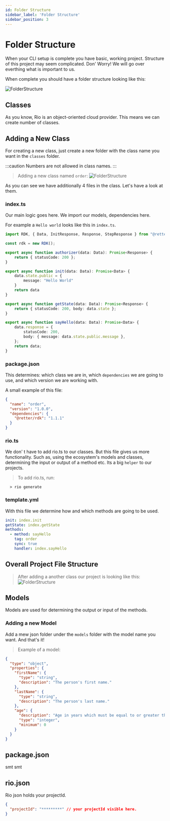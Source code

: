 ```yaml
---
id: Folder Structure
sidebar_label: 'Folder Structure'
sidebar_position: 3
---
```


# Folder Structure

When your CLI setup is complete you have basic, working project. Structure of this project may seem complicated.
Don' Worry! We will go over everthing what is important to us.

When complete you should have a folder structure looking like this:

![FolderStructure](/img/Untouched_Folder_Structure.png)

## Classes

As you know, Rio is an object-oriented cloud provider. This means we can create number of classes.

## Adding a New Class

For creating a new class, just create a new folder with the class name you want in the `classes` folder.

:::caution
  Numbers are not allowed in class names.
:::

> Adding a new class named `order`:
![FolderStructure](/img/class_folder_structure.png)

As you can see we have additionally 4 files in the class. Let's have a look at them.

### index.ts
Our main logic goes here. We import our models, dependencies here.

For example a `Hello world` looks like this in `index.ts`.

``` ts title="classes/order/index.ts
import RDK, { Data, InitResponse, Response, StepResponse } from "@retter/rdk";

const rdk = new RDK();

export async function authorizer(data: Data): Promise<Response> {
    return { statusCode: 200 };
}

export async function init(data: Data): Promise<Data> {
    data.state.public = {
        message: "Hello World"
    }
    return data
}

export async function getState(data: Data): Promise<Response> {
    return { statusCode: 200, body: data.state };
}

export async function sayHello(data: Data): Promise<Data> {
    data.response = {
        statusCode: 200,
        body: { message: data.state.public.message },
    };
    return data;
}
```

### package.json

This determines: which class we are in, which `dependencies` we are going to use, and which version we are working with.

A small example of this file:

```json title="classes/order/package.json"
{
  "name": "order",
  "version": "1.0.0",
  "dependencies": {
    "@retter/rdk": "1.1.1"
  }
}
```

###  rio.ts
We don' t have to add rio.ts to our classes. But this file gives us more functionality.
Such as, using the ecosystem's models and classes, determining the input or output of a method etc.
Its a big `helper` to our projects.

> To add rio.ts, run: 
```shell title:terminal
  > rio generate
```

### template.yml
With this file we determine how and which methods are going to be used.

```yml title:classes/order.template.yml
init: index.init
getState: index.getState
methods:
  - method: sayHello
    tag: order
    sync: true
    handler: index.sayHello
```

## Overall Project File Structure

> After adding a another class our project is looking like this:
![FolderStructure](/img/folder_structure.png)

## Models

Models are used for determining the output or input of the methods.

### Adding a new Model

Add a mew json folder under the `models` folder with the model name you want. And that's it!

> Example of a model:
```json title:models/sayHelloInput.json
{
  "type": "object",
  "properties": {
    "firstName": {
      "type": "string",
      "description": "The person's first name."
    },
    "lastName": {
      "type": "string",
      "description": "The person's last name."
    },
    "age": {
      "description": "Age in years which must be equal to or greater than zero.",
      "type": "integer",
      "minimum": 0
    }
  }
}
```

## package.json

smt smt

## rio.json

Rio json holds your projectId. 

```json title:rio.json
{
  "projectId": "*********" // your projectId visible here.
}
```

